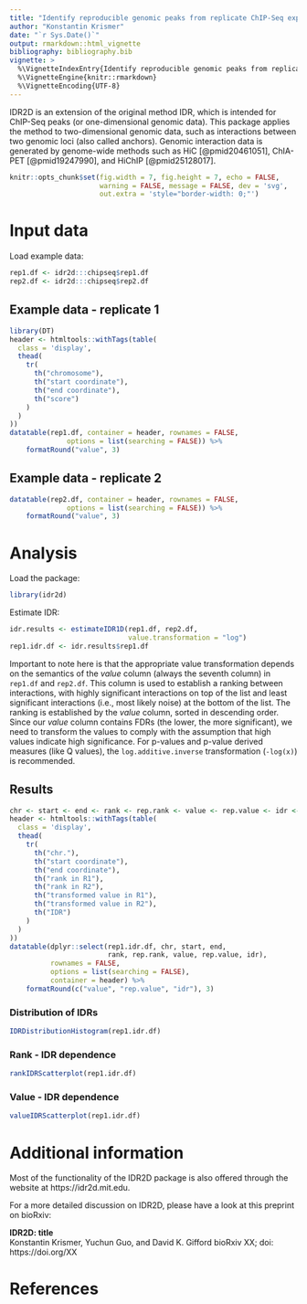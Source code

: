 ```yaml
---
title: "Identify reproducible genomic peaks from replicate ChIP-Seq experiments"
author: "Konstantin Krismer"
date: "`r Sys.Date()`"
output: rmarkdown::html_vignette
bibliography: bibliography.bib
vignette: >
  %\VignetteIndexEntry{Identify reproducible genomic peaks from replicate ChIP-Seq experiments}
  %\VignetteEngine{knitr::rmarkdown}
  %\VignetteEncoding{UTF-8}
---
```


IDR2D is an extension of the original method IDR, which is intended for
ChIP-Seq peaks (or one-dimensional genomic data). This package applies the
method to two-dimensional genomic data, such as interactions between two
genomic loci (also called anchors). Genomic interaction data is generated by
genome-wide methods such as HiC [@pmid20461051], ChIA-PET [@pmid19247990], 
and HiChIP [@pmid25128017].

```r
knitr::opts_chunk$set(fig.width = 7, fig.height = 7, echo = FALSE,
                      warning = FALSE, message = FALSE, dev = 'svg',
                      out.extra = 'style="border-width: 0;"')
```

# Input data

Load example data:
```r
rep1.df <- idr2d:::chipseq$rep1.df
rep2.df <- idr2d:::chipseq$rep2.df
```

## Example data - replicate 1

```r
library(DT)
header <- htmltools::withTags(table(
  class = 'display',
  thead(
    tr(
      th("chromosome"),
      th("start coordinate"),
      th("end coordinate"),
      th("score")
    )
  )
))
datatable(rep1.df, container = header, rownames = FALSE,
              options = list(searching = FALSE)) %>%
    formatRound("value", 3)
```

## Example data - replicate 2

```r
datatable(rep2.df, container = header, rownames = FALSE,
              options = list(searching = FALSE)) %>%
    formatRound("value", 3)
```


# Analysis

Load the package:
```r
library(idr2d)
```

Estimate IDR:
```r
idr.results <- estimateIDR1D(rep1.df, rep2.df, 
                             value.transformation = "log")
rep1.idr.df <- idr.results$rep1.df
```

Important to note here is that the appropriate value transformation depends
on the semantics of the *value* column (always the seventh column) in `rep1.df`
and `rep2.df`. This column is used to establish a ranking between interactions,
with highly significant interactions on top of the list and least significant
interactions (i.e., most likely noise) at the bottom of the list. The ranking
is established by the *value* column, sorted in descending order. Since our 
*value* column contains FDRs (the lower, the more significant), we need to
transform the values to comply with the assumption that high values indicate
high significance. For p-values and p-value derived measures (like Q values),
the `log.additive.inverse` transformation (`-log(x)`) is recommended.

## Results

```r
chr <- start <- end <- rank <- rep.rank <- value <- rep.value <- idr <- NULL
header <- htmltools::withTags(table(
  class = 'display',
  thead(
    tr(
      th("chr."),
      th("start coordinate"),
      th("end coordinate"),
      th("rank in R1"),
      th("rank in R2"),
      th("transformed value in R1"),
      th("transformed value in R2"),
      th("IDR")
    )
  )
))
datatable(dplyr::select(rep1.idr.df, chr, start, end,
                        rank, rep.rank, value, rep.value, idr), 
          rownames = FALSE,
          options = list(searching = FALSE),
          container = header) %>%
    formatRound(c("value", "rep.value", "idr"), 3)
```

### Distribution of IDRs

```r
IDRDistributionHistogram(rep1.idr.df)
```

### Rank - IDR dependence

```r
rankIDRScatterplot(rep1.idr.df)
```

### Value - IDR dependence

```r
valueIDRScatterplot(rep1.idr.df)
```

# Additional information

Most of the functionality of the IDR2D package is also offered through 
the website at https://idr2d.mit.edu.

For a more detailed discussion on IDR2D, please have a look at 
this preprint on bioRxiv:

**IDR2D: title**  
Konstantin Krismer, Yuchun Guo, and David K. Gifford
bioRxiv XX; doi: https://doi.org/XX

# References
